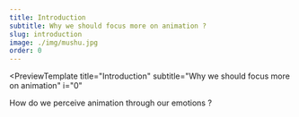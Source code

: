 ```yaml
---
title: Introduction
subtitle: Why we should focus more on animation ?
slug: introduction
image: ./img/mushu.jpg
order: 0
---
```


<PreviewTemplate
  title="Introduction"
  subtitle="Why we should focus more on animation"
  i="0"
>
  How do we perceive animation through our emotions ? 

  <ReadTheNextArticle
    title="Introduction"
    description="This is the interactive guidebook for a study on animation."
    linkTo="/introduction/index"
  />
  
</PreviewTemplate>
